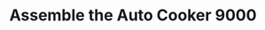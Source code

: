 ---
id: "01JX25PM4NR1QEMDFPVCJCNQ89"
guid: "d1f519a163d54f88af1230e03a8c1f1c"
drafted: false
title: "Assemble the Auto Cooker 9000"
description: "A prototype of the Auto Cooker 9000 has surfaced. Retrieve it and unlock its culinary secrets."
icon: "auto-cooker-icon"
category: "main"
hidden: false
repeatable: false
levelRequirement: 1
objectives:
  - description: "Recover the Auto Cooker 9000"
    type: "collect"
    targetRefs:
      - "01JWN7TN1P44J963328VP0YNFF"
    requiredAmount: 1
rewards:
  items:
    - ref: "01JWN7TN1P44J963328VP0YNFF"
      amount: 1
  bonuses:
    cookingSpeed: 5
    recipeDiscovery: 10
  steamAchievement:
    apiName: "ACH_AUTO_COOKER_TEST"
    name: "Auto Cooker 9000"
    description: "Retrieve the legendary Auto Cooker."
    iconAchieved: "/icons/achievements/auto-cooker-achieved.png"
    iconUnachieved: "/icons/achievements/auto-cooker-unachieved.png"
    globalPercent: 3.7
    hidden: false
    minValue: 0
    maxValue: 1
  currency: 500
triggers:
  - "player:level:1"
  - "area:kitchen-zone"
nextQuestId: null
---